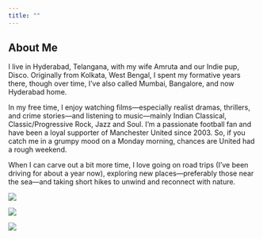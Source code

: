 ---
title: ""
---

## About Me

I live in Hyderabad, Telangana, with my wife Amruta and our Indie pup, Disco. Originally from Kolkata, West Bengal, I spent my formative years there, though over time, I’ve also called Mumbai, Bangalore, and now Hyderabad home.

In my free time, I enjoy watching films—especially realist dramas, thrillers, and crime stories—and listening to music—mainly Indian Classical, Classic/Progressive Rock, Jazz and Soul. I’m a passionate football fan and have been a loyal supporter of Manchester United since 2003. So, if you catch me in a grumpy mood on a Monday morning, chances are United had a rough weekend.

When I can carve out a bit more time, I love going on road trips (I’ve been driving for about a year now), exploring new places—preferably those near the sea—and taking short hikes to unwind and reconnect with nature.

::: {layout="[12,-0.2,18]" layout-valign="bottom"}
![](family.jpg){fig-align="center"}

![](kolkata.jpg){fig-align="center"}
:::

![](Interests.png){fig-align="center"}

